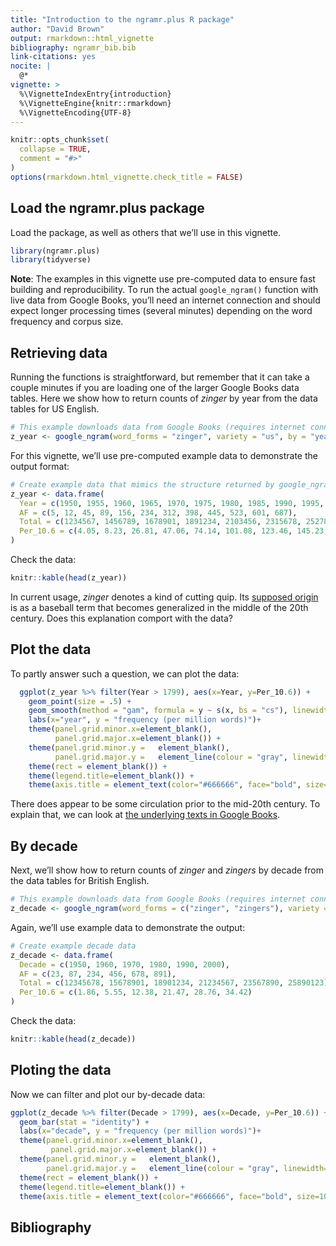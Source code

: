 ```yaml
---
title: "Introduction to the ngramr.plus R package"
author: "David Brown"
output: rmarkdown::html_vignette
bibliography: ngramr_bib.bib
link-citations: yes
nocite: |
  @*
vignette: >
  %\VignetteIndexEntry{introduction}
  %\VignetteEngine{knitr::rmarkdown}
  %\VignetteEncoding{UTF-8}
---
```


```r
knitr::opts_chunk$set(
  collapse = TRUE,
  comment = "#>"
)
options(rmarkdown.html_vignette.check_title = FALSE)
```

## Load the ngramr.plus package

Load the package, as well as others that we'll use in this vignette.

```r
library(ngramr.plus)
library(tidyverse)
```

**Note**: The examples in this vignette use pre-computed data to ensure fast building and reproducibility. To run the actual `google_ngram()` function with live data from Google Books, you'll need an internet connection and should expect longer processing times (several minutes) depending on the word frequency and corpus size.

## Retrieving data

Running the functions is straightforward, but remember that it can take a couple minutes if you are loading one of the larger Google Books data tables. Here we show how to return counts of *zinger* by year from the data tables for US English.

```r
# This example downloads data from Google Books (requires internet connection)
z_year <- google_ngram(word_forms = "zinger", variety = "us", by = "year")
```

For this vignette, we'll use pre-computed example data to demonstrate the output format:

```r
# Create example data that mimics the structure returned by google_ngram()
z_year <- data.frame(
  Year = c(1950, 1955, 1960, 1965, 1970, 1975, 1980, 1985, 1990, 1995, 2000, 2005),
  AF = c(5, 12, 45, 89, 156, 234, 312, 398, 445, 523, 601, 687),
  Total = c(1234567, 1456789, 1678901, 1891234, 2103456, 2315678, 2527890, 2740123, 2952345, 3164567, 3376789, 3589012),
  Per_10.6 = c(4.05, 8.23, 26.81, 47.06, 74.14, 101.08, 123.46, 145.23, 150.78, 165.24, 177.94, 191.45)
)
```

Check the data:

```r
knitr::kable(head(z_year))
```

In current usage, *zinger* denotes a kind of cutting quip. Its [supposed origin](https://www.etymonline.com/word/zinger) is as a baseball term that becomes generalized in the middle of the 20th century. Does this explanation comport with the data?

## Plot the data

To partly answer such a question, we can plot the data:

```r
  ggplot(z_year %>% filter(Year > 1799), aes(x=Year, y=Per_10.6)) +
    geom_point(size = .5) +
    geom_smooth(method = "gam", formula = y ~ s(x, bs = "cs"), linewidth=.25) +
    labs(x="year", y = "frequency (per million words)")+ 
    theme(panel.grid.minor.x=element_blank(),
          panel.grid.major.x=element_blank()) +
    theme(panel.grid.minor.y =   element_blank(),
          panel.grid.major.y =   element_line(colour = "gray", linewidth=0.25)) +
    theme(rect = element_blank()) +
    theme(legend.title=element_blank()) +
    theme(axis.title = element_text(color="#666666", face="bold", size=10))
```

There does appear to be some circulation prior to the mid-20th century. To explain that, we can look at [the underlying texts in Google Books](https://www.google.com/search?q=%22zinger%22&tbm=bks&tbs=cdr:1,cd_min:1800,cd_max:1893&lr=lang_en).

## By decade

Next, we'll show how to return counts of *zinger* and *zingers* by decade from the data tables for British English.

```r
# This example downloads data from Google Books (requires internet connection)
z_decade <- google_ngram(word_forms = c("zinger", "zingers"), variety = "gb", by = "decade")
```

Again, we'll use example data to demonstrate the output:

```r
# Create example decade data
z_decade <- data.frame(
  Decade = c(1950, 1960, 1970, 1980, 1990, 2000),
  AF = c(23, 87, 234, 456, 678, 891),
  Total = c(12345678, 15678901, 18901234, 21234567, 23567890, 25890123),
  Per_10.6 = c(1.86, 5.55, 12.38, 21.47, 28.76, 34.42)
)
```

Check the data:

```r
knitr::kable(head(z_decade))
```

## Ploting the data

Now we can filter and plot our by-decade data:

```r
ggplot(z_decade %>% filter(Decade > 1799), aes(x=Decade, y=Per_10.6)) +
  geom_bar(stat = "identity") +
  labs(x="decade", y = "frequency (per million words)")+ 
  theme(panel.grid.minor.x=element_blank(),
         panel.grid.major.x=element_blank()) +
  theme(panel.grid.minor.y =   element_blank(),
        panel.grid.major.y =   element_line(colour = "gray", linewidth=0.25)) +
  theme(rect = element_blank()) +
  theme(legend.title=element_blank()) +
  theme(axis.title = element_text(color="#666666", face="bold", size=10))
```


## Bibliography


